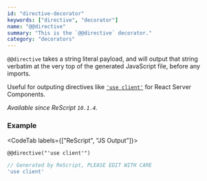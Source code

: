 ```yaml
---
id: "directive-decorator"
keywords: ["directive", "decorator"]
name: "@@directive"
summary: "This is the `@@directive` decorator."
category: "decorators"
---
```


`@@directive` takes a string literal payload, and will output that string verbatim at the very top of the generated JavaScript file, before any imports. 

Useful for outputing directives like [`'use client'`](https://beta.nextjs.org/docs/rendering/server-and-client-components#convention) for React Server Components.

_Available since ReScript `10.1.4`._

### Example

<CodeTab labels={["ReScript", "JS Output"]}>

```res
@@directive("'use client'")
```

```js
// Generated by ReScript, PLEASE EDIT WITH CARE
'use client'
```

</CodeTab>

